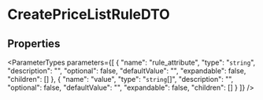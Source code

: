 
# CreatePriceListRuleDTO

## Properties

<ParameterTypes parameters={[
  {
    "name": "rule_attribute",
    "type": "`string`",
    "description": "",
    "optional": false,
    "defaultValue": "",
    "expandable": false,
    "children": []
  },
  {
    "name": "value",
    "type": "`string`[]",
    "description": "",
    "optional": false,
    "defaultValue": "",
    "expandable": false,
    "children": []
  }
]} />
